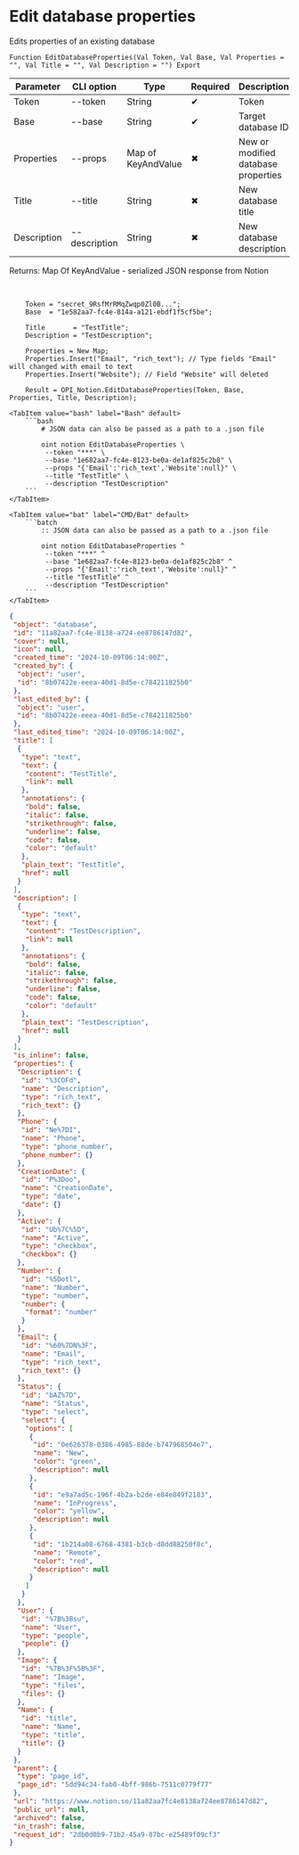 ﻿---
sidebar_position: 3
description: Edit database properties and other functions to work with Notion in the Open Integration Package, a free open-source integration library for 1C:Enterprise 8, OneScript and CLI
keywords: [1C, 1С, 1С:Enterprise, 1С:Enterprise 8.3, API, Integration, Services, Exchange, OneScript, CLI, Notion]
---


# Edit database properties
 Edits properties of an existing database



`Function EditDatabaseProperties(Val Token, Val Base, Val Properties = "", Val Title = "", Val Description = "") Export`

  | Parameter | CLI option | Type | Required | Description |
  |-|-|-|-|-|
  | Token | --token | String | &#x2714; | Token |
  | Base | --base | String | &#x2714; | Target database ID |
  | Properties | --props | Map of KeyAndValue | &#x2716; | New or modified database properties |
  | Title | --title | String | &#x2716; | New database title |
  | Description | --description | String | &#x2716; | New database description |

  
  Returns:  Map Of KeyAndValue - serialized JSON response from Notion

<br/>




```bsl title="1C:Enterprise/OneScript code example"
    Token = "secret_9RsfMrRMqZwqp0Zl0B...";
    Base  = "1e582aa7-fc4e-814a-a121-ebdf1f5cf5be";

    Title       = "TestTitle";
    Description = "TestDescription";

    Properties = New Map;
    Properties.Insert("Email", "rich_text"); // Type fields "Email" will changed with email to text
    Properties.Insert("Website"); // Field "Website" will deleted

    Result = OPI_Notion.EditDatabaseProperties(Token, Base, Properties, Title, Description);
```
 

 <Tabs>
  
    <TabItem value="bash" label="Bash" default>
        ```bash
            # JSON data can also be passed as a path to a .json file
            
            oint notion EditDatabaseProperties \
             --token "***" \
             --base "1e682aa7-fc4e-8123-be0a-de1af825c2b8" \
             --props "{'Email':'rich_text','Website':null}" \
             --title "TestTitle" \
             --description "TestDescription"
        ```
    </TabItem>
  
    <TabItem value="bat" label="CMD/Bat" default>
        ```batch
            :: JSON data can also be passed as a path to a .json file
            
            oint notion EditDatabaseProperties ^
             --token "***" ^
             --base "1e682aa7-fc4e-8123-be0a-de1af825c2b8" ^
             --props "{'Email':'rich_text','Website':null}" ^
             --title "TestTitle" ^
             --description "TestDescription"
        ```
    </TabItem>
</Tabs>


```json title="Result"
{
 "object": "database",
 "id": "11a82aa7-fc4e-8138-a724-ee8786147d82",
 "cover": null,
 "icon": null,
 "created_time": "2024-10-09T06:14:00Z",
 "created_by": {
  "object": "user",
  "id": "8b07422e-eeea-40d1-8d5e-c784211825b0"
 },
 "last_edited_by": {
  "object": "user",
  "id": "8b07422e-eeea-40d1-8d5e-c784211825b0"
 },
 "last_edited_time": "2024-10-09T06:14:00Z",
 "title": [
  {
   "type": "text",
   "text": {
    "content": "TestTitle",
    "link": null
   },
   "annotations": {
    "bold": false,
    "italic": false,
    "strikethrough": false,
    "underline": false,
    "code": false,
    "color": "default"
   },
   "plain_text": "TestTitle",
   "href": null
  }
 ],
 "description": [
  {
   "type": "text",
   "text": {
    "content": "TestDescription",
    "link": null
   },
   "annotations": {
    "bold": false,
    "italic": false,
    "strikethrough": false,
    "underline": false,
    "code": false,
    "color": "default"
   },
   "plain_text": "TestDescription",
   "href": null
  }
 ],
 "is_inline": false,
 "properties": {
  "Description": {
   "id": "%3COFd",
   "name": "Description",
   "type": "rich_text",
   "rich_text": {}
  },
  "Phone": {
   "id": "Ne%7DI",
   "name": "Phone",
   "type": "phone_number",
   "phone_number": {}
  },
  "CreationDate": {
   "id": "P%3Doo",
   "name": "CreationDate",
   "type": "date",
   "date": {}
  },
  "Active": {
   "id": "Ub%7C%5D",
   "name": "Active",
   "type": "checkbox",
   "checkbox": {}
  },
  "Number": {
   "id": "%5Dotl",
   "name": "Number",
   "type": "number",
   "number": {
    "format": "number"
   }
  },
  "Email": {
   "id": "%60%7DN%3F",
   "name": "Email",
   "type": "rich_text",
   "rich_text": {}
  },
  "Status": {
   "id": "bAZ%7D",
   "name": "Status",
   "type": "select",
   "select": {
    "options": [
     {
      "id": "0e626378-0386-4985-88de-b747968504e7",
      "name": "New",
      "color": "green",
      "description": null
     },
     {
      "id": "e9a7ad5c-196f-4b2a-b2de-e84e849f2183",
      "name": "InProgress",
      "color": "yellow",
      "description": null
     },
     {
      "id": "1b214a08-6768-4381-b3cb-d8dd88250f8c",
      "name": "Remote",
      "color": "red",
      "description": null
     }
    ]
   }
  },
  "User": {
   "id": "%7B%3Bsu",
   "name": "User",
   "type": "people",
   "people": {}
  },
  "Image": {
   "id": "%7B%3F%5B%3F",
   "name": "Image",
   "type": "files",
   "files": {}
  },
  "Name": {
   "id": "title",
   "name": "Name",
   "type": "title",
   "title": {}
  }
 },
 "parent": {
  "type": "page_id",
  "page_id": "5dd94c34-fab0-4bff-986b-7511c0779f77"
 },
 "url": "https://www.notion.so/11a82aa7fc4e8138a724ee8786147d82",
 "public_url": null,
 "archived": false,
 "in_trash": false,
 "request_id": "2db0d0b9-71b2-45a9-87bc-e25489f09cf3"
}
```
